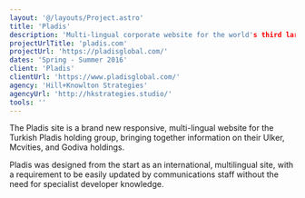 ```yaml
---
layout: '@/layouts/Project.astro'
title: 'Pladis'
description: 'Multi-lingual corporate website for the world's third largest biscuit manufacturer.'
projectUrlTitle: 'pladis.com'
projectUrl: 'https://pladisglobal.com/'
dates: 'Spring - Summer 2016'
client: 'Pladis'
clientUrl: 'https://www.pladisglobal.com/'
agency: 'Hill+Knowlton Strategies'
agencyUrl: 'http://hkstrategies.studio/'
tools: ''
---
```


The Pladis site is a brand new responsive, multi-lingual website for the Turkish Pladis holding group, bringing together information on their Ulker, Mcvities, and Godiva holdings.

Pladis was designed from the start as an international, multilingual site, with a requirement to be easily updated by communications staff without the need for specialist developer knowledge.
